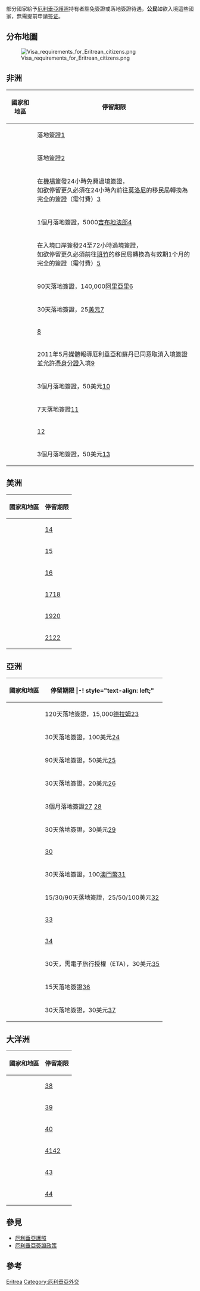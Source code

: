 {{unreferenced|time=2014-02-03T08:44:56+00:00}}
{{NoteTA
|1=zh-tw:身分證; zh-hk:身份證; zh-hans:身份证
|G1=Toponym
}}
部分國家給予[[厄利垂亞護照|厄利垂亞護照]]持有者豁免簽證或落地簽證待遇，'''{{ERI}}公民'''如欲入境這些國家，無需提前申請[[签证|签证]]。

==分布地圖==
[[File:Visa_requirements_for_Eritrean_citizens.png|thumb]]

==非洲==

{| class="wikitable" style="text-align: center; font-size: smaller; table-layout: fixed;"
|-
!國家和地區
!停留期限
|-
! style="text-align: left;"|{{BDI}}
|落地簽證[http://www.timaticweb.com/cgi-bin/tim_website_client.cgi?SpecData=1&VISA=&page=visa&NA=ER&AR=00&PASSTYPES=PASS&DE=BI&user=DL&subuser=DELTAB2C]{{Wayback|url=http://www.timaticweb.com/cgi-bin/tim_website_client.cgi?SpecData=1&VISA=&page=visa&NA=ER&AR=00&PASSTYPES=PASS&DE=BI&user=DL&subuser=DELTAB2C |date=20200312215956 }}
|-
! style="text-align: left;"|{{CPV}}
|落地簽證[http://www.timaticweb.com/cgi-bin/tim_website_client.cgi?SpecData=1&VISA=&page=visa&NA=ER&AR=00&PASSTYPES=PASS&DE=CV&user=DL&subuser=DELTAB2C]{{Wayback|url=http://www.timaticweb.com/cgi-bin/tim_website_client.cgi?SpecData=1&VISA=&page=visa&NA=ER&AR=00&PASSTYPES=PASS&DE=CV&user=DL&subuser=DELTAB2C |date=20200312213741 }}
|-
! style="text-align: left;"|{{COM}}
|在[[機場|機場]]簽發24小時免費過境簽證，<br>如欲停留更久必須在24小時內前往[[莫洛尼|莫洛尼]]的移民局轉換為完全的簽證（需付費）[http://www.timaticweb.com/cgi-bin/tim_website_client.cgi?SpecData=1&VISA=&page=visa&NA=ER&AR=00&PASSTYPES=PASS&DE=KM&user=DL&subuser=DELTAB2C]{{Wayback|url=http://www.timaticweb.com/cgi-bin/tim_website_client.cgi?SpecData=1&VISA=&page=visa&NA=ER&AR=00&PASSTYPES=PASS&DE=KM&user=DL&subuser=DELTAB2C |date=20200312213819 }}
|-
! style="text-align: left;"|{{DJI}}
|1個月落地簽證，5000[[吉布地法郎|吉布地法郎]][http://www.timaticweb.com/cgi-bin/tim_website_client.cgi?SpecData=1&VISA=&page=visa&NA=ER&AR=00&PASSTYPES=PASS&DE=DJ&user=DL&subuser=DELTAB2C]{{Wayback|url=http://www.timaticweb.com/cgi-bin/tim_website_client.cgi?SpecData=1&VISA=&page=visa&NA=ER&AR=00&PASSTYPES=PASS&DE=DJ&user=DL&subuser=DELTAB2C |date=20200312213904 }}
|-
! style="text-align: left;"|{{GMB}}
|在入境口岸簽發24至72小時過境簽證，<br>如欲停留更久必須前往[[班竹|班竹]]的移民局轉換為有效期1个月的完全的簽證（需付費）[http://www.timaticweb.com/cgi-bin/tim_website_client.cgi?SpecData=1&VISA=1&NA=US&DE=GM&PASSTYPES=PASS&user=DL&subuser=DELTAB2C]{{Wayback|url=http://www.timaticweb.com/cgi-bin/tim_website_client.cgi?SpecData=1&VISA=1&NA=US&DE=GM&PASSTYPES=PASS&user=DL&subuser=DELTAB2C |date=20200312213959 }}
|-
! style="text-align: left;"|{{MDG}}
|90天落地簽證，140,000[[馬達加斯加阿里亞里|阿里亞里]][http://www.timaticweb.com/cgi-bin/tim_website_client.cgi?SpecData=1&VISA=&page=visa&NA=ER&AR=00&PASSTYPES=PASS&DE=MG&user=DL&subuser=DELTAB2C]{{Wayback|url=http://www.timaticweb.com/cgi-bin/tim_website_client.cgi?SpecData=1&VISA=&page=visa&NA=ER&AR=00&PASSTYPES=PASS&DE=MG&user=DL&subuser=DELTAB2C |date=20200312214131 }}
|-
! style="text-align: left;"|{{MOZ}}
|30天落地簽證，25[[美元|美元]][http://www.timaticweb.com/cgi-bin/tim_website_client.cgi?SpecData=1&VISA=&page=visa&NA=ER&AR=00&PASSTYPES=PASS&DE=MZ&user=DL&subuser=DELTAB2C]{{Wayback|url=http://www.timaticweb.com/cgi-bin/tim_website_client.cgi?SpecData=1&VISA=&page=visa&NA=ER&AR=00&PASSTYPES=PASS&DE=MZ&user=DL&subuser=DELTAB2C |date=20200312214229 }}
|-
! style="text-align: left;"|{{SYC}}
|{{yes|1個月}}[https://web.archive.org/web/20070929094657/http://www.virtualseychelles.sc/downloads/pdf/General%20information%20on%20Immigration%20Laws%20-%202004%20b.pdf]
|-
! style="text-align: left;"|{{SDN}}
|2011年5月媒體報導厄利垂亞和蘇丹已同意取消入境簽證並允許憑[[身分證|身分證]]入境[http://www.sudantribune.com/Sudan-and-Eritrea-agreed-to-remove,38876] {{Wayback|url=http://www.sudantribune.com/Sudan-and-Eritrea-agreed-to-remove,38876 |date=20190920052528 }}
|-
! style="text-align: left;"|{{TZA}}
|3個月落地簽證，50美元[https://web.archive.org/web/20120217130702/http://www.tanzania.go.tz/immigrationf.html] 
|-
! style="text-align: left;"|{{TGO}}
|7天落地簽證[http://www.timaticweb.com/cgi-bin/tim_website_client.cgi?SpecData=1&VISA=&page=visa&NA=ER&AR=00&PASSTYPES=PASS&DE=TG&user=DL&subuser=DELTAB2C]{{Wayback|url=http://www.timaticweb.com/cgi-bin/tim_website_client.cgi?SpecData=1&VISA=&page=visa&NA=ER&AR=00&PASSTYPES=PASS&DE=TG&user=DL&subuser=DELTAB2C |date=20200312220012 }}
|-
! style="text-align: left;"|{{UGA}}
|{{yes|6個月}}[http://www.timaticweb.com/cgi-bin/tim_website_client.cgi?SpecData=1&VISA=&page=visa&NA=ER&AR=00&PASSTYPES=PASS&DE=UG&user=DL&subuser=DELTAB2C]{{Wayback|url=http://www.timaticweb.com/cgi-bin/tim_website_client.cgi?SpecData=1&VISA=&page=visa&NA=ER&AR=00&PASSTYPES=PASS&DE=UG&user=DL&subuser=DELTAB2C |date=20200312220030 }}
|-
! style="text-align: left;"|{{ZMB}}
|3個月落地簽證，50美元[http://www.timaticweb.com/cgi-bin/tim_website_client.cgi?SpecData=1&VISA=&page=visa&NA=ER&AR=00&PASSTYPES=PASS&DE=ZM&user=DL&subuser=DELTAB2C]{{Wayback|url=http://www.timaticweb.com/cgi-bin/tim_website_client.cgi?SpecData=1&VISA=&page=visa&NA=ER&AR=00&PASSTYPES=PASS&DE=ZM&user=DL&subuser=DELTAB2C |date=20200312221443 }}
|}

==美洲==

{| class="wikitable" style="text-align: center; font-size: smaller; table-layout: fixed;"
|-
!國家和地區
!停留期限
|-
! style="text-align: left;"|{{BRB}}
|{{yes|28天}}[http://www.timaticweb.com/cgi-bin/tim_website_client.cgi?SpecData=1&VISA=&page=visa&NA=ER&AR=00&PASSTYPES=PASS&DE=BB&user=DL&subuser=DELTAB2C]{{Wayback|url=http://www.timaticweb.com/cgi-bin/tim_website_client.cgi?SpecData=1&VISA=&page=visa&NA=ER&AR=00&PASSTYPES=PASS&DE=BB&user=DL&subuser=DELTAB2C |date=20200312221500 }}
|-
! style="text-align: left;"|{{DMA}}
|{{yes|6個月}}[http://www.timaticweb.com/cgi-bin/tim_website_client.cgi?SpecData=1&VISA=&page=visa&NA=ER&AR=00&PASSTYPES=PASS&DE=DM&user=DL&subuser=DELTAB2C]{{Wayback|url=http://www.timaticweb.com/cgi-bin/tim_website_client.cgi?SpecData=1&VISA=&page=visa&NA=ER&AR=00&PASSTYPES=PASS&DE=DM&user=DL&subuser=DELTAB2C |date=20200312214317 }}
|-
! style="text-align: left;"|{{ECU}}
|{{yes|90天}}[http://www.timaticweb.com/cgi-bin/tim_website_client.cgi?SpecData=1&VISA=&page=visa&NA=ER&AR=00&PASSTYPES=PASS&DE=EC&user=DL&subuser=DELTAB2C]{{Wayback|url=http://www.timaticweb.com/cgi-bin/tim_website_client.cgi?SpecData=1&VISA=&page=visa&NA=ER&AR=00&PASSTYPES=PASS&DE=EC&user=DL&subuser=DELTAB2C |date=20200312214353 }}
|-
! style="text-align: left;"|{{HTI}}
|{{yes|3個月}}[https://web.archive.org/web/20090522135404/http://www.haiti.org/general_information/visa_en.htm][http://www.timaticweb.com/cgi-bin/tim_website_client.cgi?SpecData=1&VISA=&page=visa&NA=ER&AR=00&PASSTYPES=PASS&DE=HT&user=DL&subuser=DELTAB2C]{{Wayback|url=http://www.timaticweb.com/cgi-bin/tim_website_client.cgi?SpecData=1&VISA=&page=visa&NA=ER&AR=00&PASSTYPES=PASS&DE=HT&user=DL&subuser=DELTAB2C |date=20200312214450 }}
|-
! style="text-align: left;"|{{KNA}}
|{{yes|14天}}[https://web.archive.org/web/20131421555700/http://www.stkittsnevis.org/visas.html#exemp][http://www.timaticweb.com/cgi-bin/tim_website_client.cgi?SpecData=1&VISA=1&NA=ER&DE=KN&PASSTYPES=PASS&user=KLMB2C&subuser=KLMB2C]
|-
! style="text-align: left;"|{{VCT}}
|{{yes|1個月}}[https://web.archive.org/web/20131421555700/http://www.stkittsnevis.org/visas.html#exemp][http://www.timaticweb.com/cgi-bin/tim_website_client.cgi?SpecData=1&VISA=1&NA=ER&DE=VC&PASSTYPES=PASS&user=KLMB2C&subuser=KLMB2C]
|}

==亞洲==

{| class="wikitable" style="text-align: center; font-size: smaller; table-layout: fixed;"
|-
!國家和地區
!停留期限
|-! style="text-align: left;"
|-
! style="text-align: left;"|{{ARM}}
|120天落地簽證，15,000[[亞美尼亞德拉姆|德拉姆]][http://www.timaticweb.com/cgi-bin/tim_website_client.cgi?SpecData=1&VISA=1&NA=ER&DE=AM&PASSTYPES=PASS&user=KLMB2C&subuser=KLMB2C]
|-
! style="text-align: left;"|{{AZE}}
|30天落地簽證，100美元[http://www.timaticweb.com/cgi-bin/tim_website_client.cgi?SpecData=1&VISA=1&NA=ER&DE=AZ&PASSTYPES=PASS&user=KLMB2C&subuser=KLMB2C]
|-
! style="text-align: left;"|{{BGD}}
|90天落地簽證，50美元[http://www.timaticweb.com/cgi-bin/tim_website_client.cgi?SpecData=1&VISA=&page=visa&NA=ER&AR=00&PASSTYPES=PASS&DE=BD&user=DL&subuser=DELTAB2C]{{Wayback|url=http://www.timaticweb.com/cgi-bin/tim_website_client.cgi?SpecData=1&VISA=&page=visa&NA=ER&AR=00&PASSTYPES=PASS&DE=BD&user=DL&subuser=DELTAB2C |date=20200312220904 }}
|-
! style="text-align: left;"|{{KHM}}
|30天落地簽證，20美元[http://www.timaticweb.com/cgi-bin/tim_website_client.cgi?SpecData=1&VISA=1&NA=ER&DE=KH&PASSTYPES=PASS&user=KLMB2C&subuser=KLMB2C]
|-
! style="text-align: left;"|{{GEO}}
|3個月落地簽證[https://web.archive.org/web/20140713073213/http://mfa.gov.ge/index.php?lang_id=ENG&sec_id=467] [http://www.timaticweb.com/cgi-bin/tim_website_client.cgi?SpecData=1&VISA=1&NA=ER&DE=GE&PASSTYPES=PASS&user=KLMB2C&subuser=KLMB2C]
|-
! style="text-align: left;"|{{LAO}}
|30天落地簽證，30美元[http://www.timaticweb.com/cgi-bin/tim_website_client.cgi?SpecData=1&VISA=1&NA=ER&DE=LA&PASSTYPES=PASS&user=KLMB2C&subuser=KLMB2C]
|-
! style="text-align: left;"|{{MDV}}
|{{yes|30天}}[http://www.immigration.gov.mv/]{{Wayback|url=http://www.immigration.gov.mv/ |date=20180210102253 }}
|-
! style="text-align: left;"|{{MAC}}
|30天落地簽證，100[[澳門幣|澳門幣]][https://web.archive.org/web/20130304134917/http://hk.macautourism.gov.mo/en/info/get2macau.php#18#18]
|-
! style="text-align: left;"|{{NPL}}
|15/30/90天落地簽證，25/50/100美元[http://www.timaticweb.com/cgi-bin/tim_client.cgi?ExpertMode=TIDFT/NP/VI/IS/ID28980&user=DL&subuser=DELTAB2C]{{Wayback|url=http://www.timaticweb.com/cgi-bin/tim_client.cgi?ExpertMode=TIDFT%2FNP%2FVI%2FIS%2FID28980&user=DL&subuser=DELTAB2C |date=20200312021955 }}
|-
! style="text-align: left;"|{{PHL}}
|{{yes|21天}}[http://www.timaticweb.com/cgi-bin/tim_website_client.cgi?SpecData=1&VISA=1&NA=ER&DE=PH&PASSTYPES=PASS&user=KLMB2C&subuser=KLMB2C]
|-
! style="text-align: left;"|{{SGP}}
|{{yes|30天}}[http://www.timaticweb.com/cgi-bin/tim_website_client.cgi?SpecData=1&VISA=&page=visa&NA=ER&AR=00&PASSTYPES=PASS&DE=SG&user=DL&subuser=DELTAB2C]{{Wayback|url=http://www.timaticweb.com/cgi-bin/tim_website_client.cgi?SpecData=1&VISA=&page=visa&NA=ER&AR=00&PASSTYPES=PASS&DE=SG&user=DL&subuser=DELTAB2C |date=20200312221237 }}
|-
! style="text-align: left;"|{{LKA}}
|30天，需電子旅行授權（ETA），30美元[http://www.eta.gov.lk/slvisa/visainfo/center.jsp?locale=zh_HK]{{Wayback|url=http://www.eta.gov.lk/slvisa/visainfo/center.jsp?locale=zh_HK |date=20140110145514 }}
|-
! style="text-align: left;"|{{SYR}}
|15天落地簽證[http://www.timaticweb.com/cgi-bin/tim_client.cgi?ExpertMode=TIDFT/SY/VI/IS&user=DL&subuser=DELTAB2C]{{Wayback|url=http://www.timaticweb.com/cgi-bin/tim_client.cgi?ExpertMode=TIDFT%2FSY%2FVI%2FIS&user=DL&subuser=DELTAB2C |date=20200312215511 }}
|-
! style="text-align: left;"|{{TLS}}
|30天落地簽證，30美元[http://www.timaticweb.com/cgi-bin/tim_website_client.cgi?SpecData=1&VISA=1&NA=ER&DE=TL&PASSTYPES=PASS&user=KLMB2C&subuser=KLMB2C]
|}

==大洋洲==

{| class="wikitable" style="text-align: center; font-size: smaller; table-layout: fixed;"
|-
!國家和地區
!停留期限
|-
! style="text-align: left;"|{{COK}}
|{{yes|31天}}[https://web.archive.org/web/20131115035856/http://www.cook-islands.gov.ck/faq.php]
|-
! style="text-align: left;"|{{FSM}}
|{{yes|30天}}[https://web.archive.org/web/20120302223800/http://www.visit-micronesia.com/visitors/entry.html]
|-
! style="text-align: left;"|{{NIU}}
|{{yes|30天}}[http://www.timaticweb.com/cgi-bin/tim_website_client.cgi?SpecData=1&VISA=1&NA=ER&DE=NU&PASSTYPES=PASS&user=KLMB2C&subuser=KLMB2C]
|-
! style="text-align: left;"|{{PLW}}
|{{yes|30天}}[https://web.archive.org/web/20131204141507/http://www.palauembassy.com/Travel.htm][http://www.timaticweb.com/cgi-bin/tim_website_client.cgi?SpecData=1&VISA=1&NA=ER&DE=PW&PASSTYPES=PASS&user=KLMB2C&subuser=KLMB2C]
|-
! style="text-align: left;"|{{SAM}}
|{{yes|60天}}[https://web.archive.org/web/20111029230934/http://www.samoaimmigration.gov.ws/visitors/]
|-
! style="text-align: left;"|{{TUV}}
|{{yes|1個月}}[http://www.timaticweb.com/cgi-bin/tim_website_client.cgi?SpecData=1&VISA=1&NA=ER&DE=TV&PASSTYPES=PASS&user=KLMB2C&subuser=KLMB2C]
|}

==參見==
*[[厄利垂亞護照|厄利垂亞護照]]
*[[厄利垂亞簽證政策|厄利垂亞簽證政策]]

==參考==
{{reflist}}

{{各國簽證要求}}

[[Category:各国公民签证要求|Eritrea]]
[[Category:厄利垂亞外交|Category:厄利垂亞外交]]